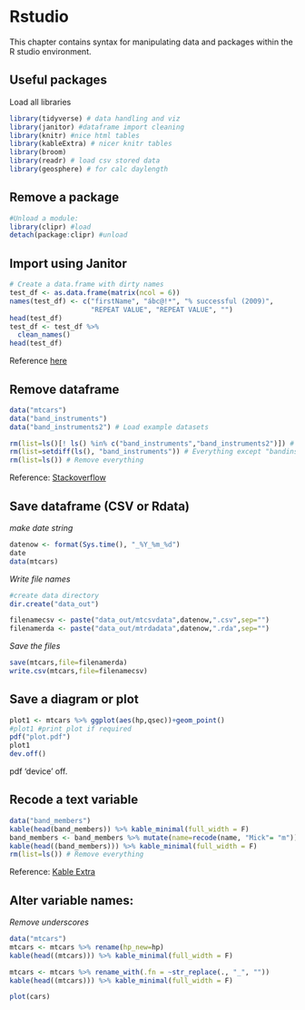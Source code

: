 # Rstudio
This chapter contains syntax for manipulating data and packages within the  
R studio environment.

## Useful packages
Load all libraries
```r
library(tidyverse) # data handling and viz
library(janitor) #dataframe import cleaning
library(knitr) #nice html tables
library(kableExtra) # nicer knitr tables
library(broom)
library(readr) # load csv stored data
library(geosphere) # for calc daylength
```
## Remove a package
```r
#Unload a module: 
library(clipr) #load
detach(package:clipr) #unload
```


## Import using Janitor
```r
# Create a data.frame with dirty names
test_df <- as.data.frame(matrix(ncol = 6))
names(test_df) <- c("firstName", "ábc@!*", "% successful (2009)",
                    "REPEAT VALUE", "REPEAT VALUE", "")
head(test_df)
test_df <- test_df %>%
  clean_names()
head(test_df)
```
Reference [here](https://cran.r-project.org/web/packages/janitor/vignettes/janitor.html)

## Remove dataframe 
```r
data("mtcars")
data("band_instruments")
data("band_instruments2") # Load example datasets

rm(list=ls()[! ls() %in% c("band_instruments","band_instruments2")]) # Everything except Band instruments
rm(list=setdiff(ls(), "band_instruments")) # Everything except "bandinstruments"
rm(list=ls()) # Remove everything
```
Reference:
[Stackoverflow](https://stackoverflow.com/questions/6190051/how-can-i-remove-all-objects-but-one-from-the-workspace-in-r)

## Save dataframe  (CSV or Rdata)
*make date string*
```r
datenow <- format(Sys.time(), "_%Y_%m_%d")
date
data(mtcars)
```
*Write file names*
```r
#create data directory
dir.create("data_out")

filenamecsv <- paste("data_out/mtcsvdata",datenow,".csv",sep="")
filenamerda <- paste("data_out/mtrdadata",datenow,".rda",sep="")
```
*Save the files*
```r
save(mtcars,file=filenamerda)
write.csv(mtcars,file=filenamecsv)
```

## Save a diagram or plot
```r
plot1 <- mtcars %>% ggplot(aes(hp,qsec))+geom_point()
#plot1 #print plot if required
pdf("plot.pdf")
plot1
dev.off()
```
pdf 'device' off.

## Recode a text variable
```r
data("band_members")
kable(head(band_members)) %>% kable_minimal(full_width = F)
band_members <- band_members %>% mutate(name=recode(name, "Mick"= "m"))
kable(head((band_members))) %>% kable_minimal(full_width = F)
rm(list=ls()) # Remove everything
```
Reference: [Kable Extra](https://cran.r-project.org/web/packages/kableExtra/vignettes/awesome_table_in_html.html)

## Alter variable names:
*Remove underscores*
```r
data("mtcars")
mtcars <- mtcars %>% rename(hp_new=hp)
kable(head((mtcars))) %>% kable_minimal(full_width = F)

mtcars <- mtcars %>% rename_with(.fn = ~str_replace(., "_", ""))
kable(head((mtcars))) %>% kable_minimal(full_width = F)
```
```r
plot(cars)
```

